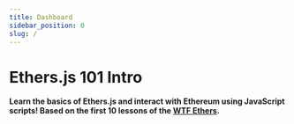 ```yaml
---
title: Dashboard
sidebar_position: 0
slug: /
---
```


# Ethers.js 101 Intro

**Learn the basics of Ethers.js and interact with Ethereum using JavaScript scripts! Based on the first 10 lessons of the [WTF Ethers](https://github.com/WTFAcademy/WTF-Ethers).**

